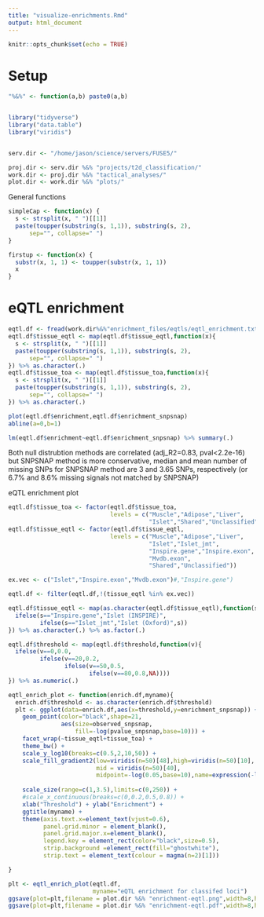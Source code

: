 ```yaml
---
title: "visualize-enrichments.Rmd"
output: html_document
---
```


```r
knitr::opts_chunk$set(echo = TRUE)
```


# Setup 

```r

"%&%" <- function(a,b) paste0(a,b)


library("tidyverse")
library("data.table")
library("viridis")


serv.dir <- "/home/jason/science/servers/FUSE5/"

proj.dir <- serv.dir %&% "projects/t2d_classification/"
work.dir <- proj.dir %&% "tactical_analyses/"
plot.dir <- work.dir %&% "plots/"


```

General functions 

```r

simpleCap <- function(x) {
  s <- strsplit(x, " ")[[1]]
  paste(toupper(substring(s, 1,1)), substring(s, 2),
      sep="", collapse=" ")
}

firstup <- function(x) {
  substr(x, 1, 1) <- toupper(substr(x, 1, 1))
  x
}

```



# eQTL enrichment

```r

eqtl.df <- fread(work.dir%&%"enrichment_files/eqtls/eqtl_enrichment.txt")
eqtl.df$tissue_eqtl <- map(eqtl.df$tissue_eqtl,function(x){
  s <- strsplit(x, " ")[[1]]
  paste(toupper(substring(s, 1,1)), substring(s, 2),
      sep="", collapse=" ")
}) %>% as.character(.)
eqtl.df$tissue_toa <- map(eqtl.df$tissue_toa,function(x){
  s <- strsplit(x, " ")[[1]]
  paste(toupper(substring(s, 1,1)), substring(s, 2),
      sep="", collapse=" ") 
}) %>% as.character(.)

plot(eqtl.df$enrichment,eqtl.df$enrichment_snpsnap)
abline(a=0,b=1)

lm(eqtl.df$enrichment~eqtl.df$enrichment_snpsnap) %>% summary(.)

```

Both null distrubtion methods are correlated (adj_R2=0.83, pval<2.2e-16)
but SNPSNAP method is more conservative, median and mean number of missing SNPs for SNPSNAP method are 3 and 3.65 SNPs, respectively (or 6.7% and 8.6% missing signals not matched by SNPSNAP) 


eQTL enrichment plot 

```r

eqtl.df$tissue_toa <- factor(eqtl.df$tissue_toa,
                             levels = c("Muscle","Adipose","Liver",
                                        "Islet","Shared","Unclassified"))
eqtl.df$tissue_eqtl <- factor(eqtl.df$tissue_eqtl,
                             levels = c("Muscle","Adipose","Liver",
                                        "Islet","Islet_jmt",
                                        "Inspire.gene","Inspire.exon",
                                        "Mvdb.exon",
                                        "Shared","Unclassified"))
```


```r

ex.vec <- c("Islet","Inspire.exon","Mvdb.exon")#,"Inspire.gene")

eqtl.df <- filter(eqtl.df,!(tissue_eqtl %in% ex.vec))

eqtl.df$tissue_eqtl <- map(as.character(eqtl.df$tissue_eqtl),function(s){
  ifelse(s=="Inspire.gene","Islet (INSPIRE)",
         ifelse(s=="Islet_jmt","Islet (Oxford)",s))
}) %>% as.character(.) %>% as.factor(.)

eqtl.df$threshold <- map(eqtl.df$threshold,function(v){
  ifelse(v==0,0.0,
         ifelse(v==20,0.2,
                ifelse(v==50,0.5,
                       ifelse(v==80,0.8,NA))))
}) %>% as.numeric(.)

```


```r

eqtl_enrich_plot <- function(enrich.df,myname){
  enrich.df$threshold <- as.character(enrich.df$threshold)
  plt <- ggplot(data=enrich.df,aes(x=threshold,y=enrichment_snpsnap)) + 
    geom_point(color="black",shape=21,
               aes(size=observed_snpsnap,
                   fill=-log(pvalue_snpsnap,base=10))) + 
    facet_wrap(~tissue_eqtl+tissue_toa) + 
    theme_bw() + 
    scale_y_log10(breaks=c(0.5,2,10,50)) +
    scale_fill_gradient2(low=viridis(n=50)[48],high=viridis(n=50)[10],
                         mid = viridis(n=50)[40],
                         midpoint=-log(0.05,base=10),name=expression(-log10(p))) + 
    
    scale_size(range=c(1,3.5),limits=c(0,250)) + 
    #scale_x_continuous(breaks=c(0,0.2,0.5,0.8)) + 
    xlab("Threshold") + ylab("Enrichment") + 
    ggtitle(myname) +
    theme(axis.text.x=element_text(vjust=0.6),
          panel.grid.minor = element_blank(),
          panel.grid.major.x=element_blank(),
          legend.key = element_rect(color="black",size=0.5),
          strip.background =element_rect(fill="ghostwhite"),
          strip.text = element_text(colour = magma(n=2)[1]))

}
```

```r

plt <- eqtl_enrich_plot(eqtl.df,
                        myname="eQTL enrichment for classifed loci")
ggsave(plot=plt,filename = plot.dir %&% "enrichment-eqtl.png",width=8,height=6)
ggsave(plot=plt,filename = plot.dir %&% "enrichment-eqtl.pdf",width=8,height=6)

```


